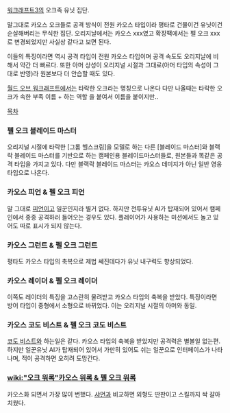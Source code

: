 [[워크래프트3]]의 오크족 유닛 집단.

말그대로 카오스 오크들로 공격 방식이 전원 카오스 타입이라 평타로 건물이건 유닛이건 순살해버리는 무식한 집단. 오리지날에서는 카오스 xxx였고 확장팩에서는 펠 오크 xxx로 변경되었지만 사실상 같다고 보면 된다.

이들의 특징이라면 역시 공격 타입이 전원 카오스 타입이며 공격 속도도 오리지날에 비해서 약간 더 빠르다. 또한 아머 상성이 오리지널 시절과 그대로(아머 타입의 속성이 그대로 반영)라 원본보다 더 안습할 때도 있다.

[[월드 오브 워크래프트]]에서는 타락한 오크라는 명칭으로 나온다 다만 나올때는 타락한 오크가 속한 부족 이름 + 하는 역할 을 붙여서 이름을 붙이지만..

[[목차]]

=== 펠 오크 블레이드 마스터 ===
오리지널 시절에 타락한 [그롬 헬스크림]을 모델로 하는 다른 [블레이드 마스터]와 블랙락 블레이드 마스터를 기반으로 하는 캠페인용 블레이드마스터들로, 원본들과 똑같은 공격 타입을 가지고 있다. 다만 블랙락 블레이드 마스터는 카오스 데미지가 아닌 일반 영웅 타입으로 나온다.

=== 카오스 피언 & 펠 오크 피언 ===
말 그대로 [[피언]]이고 일꾼인지라 별거 없다. 하지만 전투유닛 AI가 탑재되어 있어서 캠페인에서 종종 공격하러 들어오는 경우도 있다. 플레이어가 사용하는 미션에서도 놀고 있어도 따로 표시가 되지 않는다.

=== 카오스 그런트 & 펠 오크 그런트 ===
평타도 카오스 타입의 축복으로 제법 쎄진데다가 유닛 내구력도 향상되었다.

=== 카오스 레이더 & 펠 오크 레이더 ===
이쪽도 레이더의 특징을 고스란히 물려받고 카오스 타입의 축복을 받았다. 특징이라면 방어 타입이 중형에서 소형으로 바뀌었다. 이는 오리지널 시절의 아머와 동일.

=== 카오스 코도 비스트 & 펠 오크 코도 비스트 ===
[[코도 비스트]]와 하는일은 같다. 카오스 타입의 축복을 받았지만 공격력은 별볼일 없는편. 하지만 일꾼유닛 AI가 탑재되어 있어서 가만히 있어도 쉬는 일꾼으로 인터페이스가 나타나며, 적이 공격하면 오히려 도망간다.

=== [[wiki:"오크 워록"카오스 워록 & 펠 오크 워록]] ===
카오스화 되면서 가장 많이 변했다. [[샤먼]]과 비교하면 외형도 딴판이고 스킬까지 싹 갈아치웠다.

